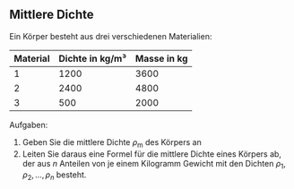 ## Mittlere Dichte

Ein Körper besteht aus drei verschiedenen Materialien:

| Material | Dichte in kg/m³ | Masse in kg |
|----------|-----------------|-------------|
| 1        | 1200            | 3600        |
| 2        | 2400            | 4800        |
| 3        | 500             | 2000        |

Aufgaben:

1.  Geben Sie die mittlere Dichte $\rho_\mathrm{m}$ des Körpers an
1.  Leiten Sie daraus eine Formel für die mittlere Dichte eines Körpers ab, der aus $n$ Anteilen von je einem Kilogramm Gewicht mit den Dichten $\rho_1, \rho_2, \dots, \rho_n$ besteht.